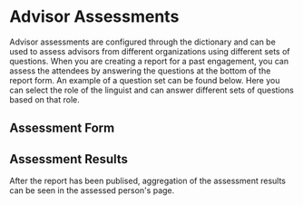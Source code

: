 
<Meta title="ANET User Stories/Linguist Assessments" />

# Advisor Assessments

Advisor assessments are configured through the dictionary and can be used to assess advisors from different organizations using different sets of questions.
When you are creating a report for a past engagement, you can assess the attendees by answering the questions at the bottom of the report form. An example
of a question set can be found below. Here you can select the role of the linguist and can answer different sets of questions based on that role.

## Assessment Form

<Story id="anet-components-linguist-assessments--assessment-form-example" />

## Assessment Results

After the report has been publised, aggregation of the assessment results can be seen in the assessed person's page.

<Story id="anet-components-linguist-assessments--assessment-results-example" />
